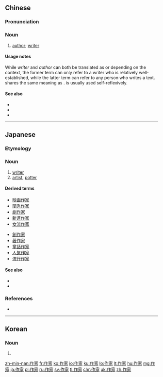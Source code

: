 ==Chinese==
{{zh-forms}}

===Pronunciation===
{{zh-pron
|m=zuòjiā
|c=zok3 gaa1
|h=pfs=chok-kâ
|mn=qz,tw,xm:chok-ka/zz:chok-kee
|cat=n
}}

===Noun===
{{zh-noun}}

# [[author]]; [[writer]]
#: {{zh-x|她 是 我 最 喜歡 的 作家，沒{méi}有 之一。|She is my number-one favourite '''author'''.}}

====Usage notes====
While ''writer'' and ''author'' can both be translated as {{zh-l|作家|tr=zuòjiā}} or {{zh-l|作者}} depending on the context, the former term can only refer to a writer who is relatively well-established, while the latter term can refer to any person who writes a text. {{zh-l|著者}} shares the same meaning as {{zh-l|作者}}. {{zh-l|筆者}} is usually used self-reflexively.

====See also====
* {{zh-l|著者}}
* {{zh-l|作者}}
* {{zh-l|筆者}}

----

==Japanese==
{{ja-kanjitab|さく|k1=さっ|か|yomi=on}}

===Etymology===
{{rfe|ja}}

===Noun===
{{ja-noun|さっか}}

# [[writer]]
# [[artist]], [[potter]]

====Derived terms====
{{top2}}
* [[映画作家]]
* [[閨秀作家]]
* [[劇作家]]
* [[新進作家]]
* [[女流作家]]
{{mid2}}
* [[創作家]]
* [[著作家]]
* [[童話作家]]
* [[人気作家]]
* [[流行作家]]
{{bottom}}

====See also====
* {{ja-r|著者|ちょしゃ}}
* {{ja-r|筆者|ひっしゃ}}

===References===
* {{R:OxfordJapanese}}

----

==Korean==
{{ko-hanjatab}}

===Noun===
{{ko-noun|hangeul=작가}}

# {{hanja form of|작가|artist; writer}}

[[zh-min-nan:作家]]
[[fr:作家]]
[[ko:作家]]
[[io:作家]]
[[ku:作家]]
[[lo:作家]]
[[lt:作家]]
[[hu:作家]]
[[mg:作家]]
[[ja:作家]]
[[pl:作家]]
[[ru:作家]]
[[sv:作家]]
[[tl:作家]]
[[chr:作家]]
[[uk:作家]]
[[zh:作家]]
